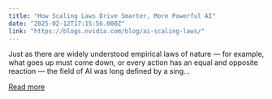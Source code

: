 ```yaml
---
title: "How Scaling Laws Drive Smarter, More Powerful AI"
date: "2025-02-12T17:15:56.000Z"
link: "https://blogs.nvidia.com/blog/ai-scaling-laws/"
---
```


Just as there are widely understood empirical laws of nature — for example, what goes up must come down, or every action has an equal and opposite reaction — the field of AI was long defined by a sing...

[Read more](https://blogs.nvidia.com/blog/ai-scaling-laws/)
